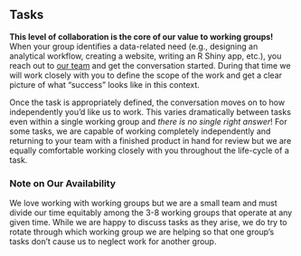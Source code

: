
## Tasks

**This level of collaboration is the core of our value to working groups!** When your group identifies a data-related need (e.g., designing an analytical workflow, creating a website, writing an R Shiny app, etc.), you reach out to [our team](https://nceas.github.io/scicomp.github.io/staff.html) and get the conversation started. During that time we will work closely with you to define the scope of the work and get a clear picture of what "success" looks like in this context.

Once the task is appropriately defined, the conversation moves on to how independently you'd like us to work. This varies dramatically between tasks even within a single working group and *there is no single right answer*! For some tasks, we are capable of working completely independently and returning to your team with a finished product in hand for review but we are equally comfortable working closely with you throughout the life-cycle of a task. 

### Note on Our Availability

We love working with working groups but we are a small team and must divide our time equitably among the 3-8 working groups that operate at any given time. While we are happy to discuss tasks as they arise, we do try to rotate through which working group we are helping so that one group's tasks don't cause us to neglect work for another group.
